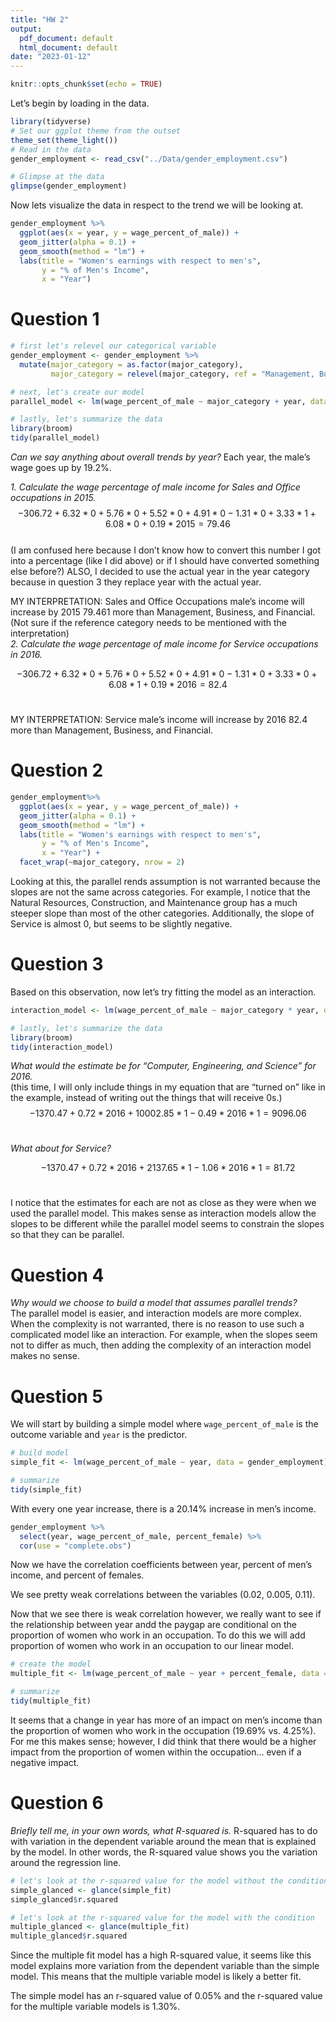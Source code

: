 ```yaml
---
title: "HW 2"
output:
  pdf_document: default
  html_document: default
date: "2023-01-12"
---
```


```r
knitr::opts_chunk$set(echo = TRUE)
```

Let's begin by loading in the data. 

```r
library(tidyverse)
# Set our ggplot theme from the outset
theme_set(theme_light())
# Read in the data 
gender_employment <- read_csv("../Data/gender_employment.csv")

# Glimpse at the data 
glimpse(gender_employment)
```

Now lets visualize the data in respect to the trend we will be looking at. 

```r

gender_employment %>% 
  ggplot(aes(x = year, y = wage_percent_of_male)) +
  geom_jitter(alpha = 0.1) + 
  geom_smooth(method = "lm") + 
  labs(title = "Women's earnings with respect to men's", 
       y = "% of Men's Income", 
       x = "Year")
```

# Question 1\
```r
# first let's relevel our categorical variable
gender_employment <- gender_employment %>% 
  mutate(major_category = as.factor(major_category), 
         major_category = relevel(major_category, ref = "Management, Business, and Financial"))

# next, let's create our model
parallel_model <- lm(wage_percent_of_male ~ major_category + year, data = gender_employment)

# lastly, let's summarize the data
library(broom)
tidy(parallel_model)
```
*Can we say anything about overall trends by year?* Each year, the male's wage goes up by 19.2%. \

*1. Calculate the wage percentage of male income for Sales and Office occupations in 2015.*\
$$-306.72 + 6.32 * 0 + 5.76 * 0 + 5.52 * 0 + 4.91 * 0 -1.31 * 0 + 3.33 * 1 + 6.08 * 0 + 0.19 * 2015 = 79.46$$\
(I am confused here because I don't know how to convert this number I got into a percentage (like I did above) or if I should have converted something else before?) ALSO, I decided to use the actual year in the year category because in question 3 they replace year with the actual year.\

MY INTERPRETATION: Sales and Office Occupations male's income  will increase by 2015 79.461 more than Management, Business, and Financial. (Not sure if the reference category needs to be mentioned with the interpretation)\
*2. Calculate the wage percentage of male income for Service occupations in 2016.*\

$$-306.72 + 6.32 * 0 + 5.76 * 0 + 5.52 * 0 + 4.91 * 0 -1.31 * 0 + 3.33 * 0 + 6.08 * 1 + 0.19 * 2016 =  82.4$$ \

MY INTERPRETATION: Service male's income  will increase by 2016 82.4 more than Management, Business, and Financial. \

# Question 2\
```r
gender_employment%>% 
  ggplot(aes(x = year, y = wage_percent_of_male)) +
  geom_jitter(alpha = 0.1) + 
  geom_smooth(method = "lm") + 
  labs(title = "Women's earnings with respect to men's", 
       y = "% of Men's Income", 
       x = "Year") + 
  facet_wrap(~major_category, nrow = 2)
```
Looking at this, the parallel rends assumption is not warranted because the slopes are not the same across categories. For example, I notice that the Natural Resources, Construction, and Maintenance group has a much steeper slope than most of the other categories. Additionally, the slope of Service is almost 0, but seems to be slightly negative. \

# Question 3\

Based on this observation, now let's try fitting the model as an interaction.\

```r
interaction_model <- lm(wage_percent_of_male ~ major_category * year, data = gender_employment)

# lastly, let's summarize the data
library(broom)
tidy(interaction_model)
```

*What would the estimate be for "Computer, Engineering, and Science" for 2016.*\
(this time, I will only include things in my equation that are "turned on" like in the example, instead of writing out the things that will receive 0s.)\
$$-1370.47 + 0.72*2016 + 10002.85 * 1 - 0.49 * 2016 * 1 = 9096.06$$\

*What about for Service?*\

$$-1370.47 + 0.72*2016 + 2137.65 * 1 -1.06 * 2016 * 1 = 81.72$$\


I notice that the estimates for each are not as close as they were when we used the parallel model. This makes sense as interaction models allow the slopes to be different while the parallel model seems to constrain the slopes so that they can be parallel. \

# Question 4\
*Why would we choose to build a model that assumes parallel trends?*\
The parallel model is easier, and interaction models are more complex. When the complexity is not warranted, there is no reason to use such a complicated model like an interaction. For example, when the slopes seem not to differ as much, then adding the complexity of an interaction model makes no sense.\

# Question 5\

We will start by building a simple model where `wage_percent_of_male` is the outcome variable and `year` is the predictor. \

```r
# build model
simple_fit <- lm(wage_percent_of_male ~ year, data = gender_employment)

# summarize
tidy(simple_fit)

```
With every one year increase, there is a 20.14% increase in men's income. \

```r
gender_employment %>% 
  select(year, wage_percent_of_male, percent_female) %>% 
  cor(use = "complete.obs")
```
Now we have the correlation coefficients between year, percent of men's income, and percent of females.\

We see pretty weak correlations between the variables (0.02, 0.005, 0.11). \

Now that we see there is weak correlation however, we really want to see if the relationship between year andd the paygap are conditional on the proportion of women who work in an occupation. To do this we will add proportion of women who work in an occupation to our linear model. \

```r
# create the model
multiple_fit <- lm(wage_percent_of_male ~ year + percent_female, data = gender_employment)

# summarize
tidy(multiple_fit)
```

It seems that a change in year has more of an impact on men's income than the proportion of women who work in the occupation (19.69% vs. 4.25%). For me this makes sense; however, I did think that there would be a higher impact from the proportion of women within the occupation... even if a negative impact. \

# Question 6\

*Briefly tell me, in your own words, what R-squared is.* R-squared has to do with variation in the dependent variable around the mean that is explained by the model. In other words, the R-squared value shows you the variation around the regression line. 

```r

# let's look at the r-squared value for the model without the condition
simple_glanced <- glance(simple_fit)
simple_glanced$r.squared

# let's look at the r-squared value for the model with the condition
multiple_glanced <- glance(multiple_fit)
multiple_glanced$r.squared
```

Since the multiple fit model has a high R-squared value, it seems like this model explains more variation from the dependent variable than the simple model. This means that the multiple variable model is likely a better fit. \

The simple model has an r-squared value of 0.05% and the r-squared value for the multiple variable models is 1.30%.\

